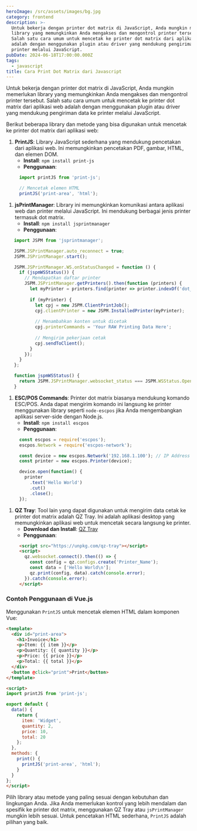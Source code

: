 ```yaml
---
heroImage: /src/assets/images/bg.jpg
category: frontend
description: >-
  Untuk bekerja dengan printer dot matrix di JavaScript, Anda mungkin memerlukan
  library yang memungkinkan Anda mengakses dan mengontrol printer tersebut.
  Salah satu cara umum untuk mencetak ke printer dot matrix dari aplikasi web
  adalah dengan menggunakan plugin atau driver yang mendukung pengiriman data ke
  printer melalui JavaScript.
pubDate: 2024-06-18T17:00:00.000Z
tags:
  - javascript
title: Cara Print Dot Matrix dari Javascript
---
```


Untuk bekerja dengan printer dot matrix di JavaScript, Anda mungkin memerlukan library yang memungkinkan Anda mengakses dan mengontrol printer tersebut. Salah satu cara umum untuk mencetak ke printer dot matrix dari aplikasi web adalah dengan menggunakan plugin atau driver yang mendukung pengiriman data ke printer melalui JavaScript.

Berikut beberapa library dan metode yang bisa digunakan untuk mencetak ke printer dot matrix dari aplikasi web:

1. **PrintJS**: Library JavaScript sederhana yang mendukung pencetakan dari aplikasi web. Ini memungkinkan pencetakan PDF, gambar, HTML, dan elemen DOM.
   * **Install**: `npm install print-js`
   * **Penggunaan**:

```javascript
     import printJS from 'print-js';

     // Mencetak elemen HTML
     printJS('print-area', 'html');
```

1. **jsPrintManager**: Library ini memungkinkan komunikasi antara aplikasi web dan printer melalui JavaScript. Ini mendukung berbagai jenis printer termasuk dot matrix.
   * **Install**: `npm install jsprintmanager`
   * **Penggunaan**:

```javascript
   import JSPM from 'jsprintmanager';

   JSPM.JSPrintManager.auto_reconnect = true;
   JSPM.JSPrintManager.start();

   JSPM.JSPrintManager.WS.onStatusChanged = function () {
     if (jspmWSStatus()) {
       // Mendapatkan daftar printer
       JSPM.JSPrintManager.getPrinters().then(function (printers) {
         let myPrinter = printers.find(printer => printer.indexOf('dot_matrix_printer_name') !== -1);
         
         if (myPrinter) {
           let cpj = new JSPM.ClientPrintJob();
           cpj.clientPrinter = new JSPM.InstalledPrinter(myPrinter);
           
           // Menambahkan konten untuk dicetak
           cpj.printerCommands = 'Your RAW Printing Data Here';
           
           // Mengirim pekerjaan cetak
           cpj.sendToClient();
         }
       });
     }
   };

   function jspmWSStatus() {
     return JSPM.JSPrintManager.websocket_status === JSPM.WSStatus.Open;
   }
```

1. **ESC/POS Commands**: Printer dot matrix biasanya mendukung komando ESC/POS. Anda dapat mengirim komando ini langsung ke printer menggunakan library seperti `node-escpos` jika Anda mengembangkan aplikasi server-side dengan Node.js.
   * **Install**: `npm install escpos`
   * **Penggunaan**:

```javascript
     const escpos = require('escpos');
     escpos.Network = require('escpos-network');

     const device = new escpos.Network('192.168.1.100'); // IP Address printer
     const printer = new escpos.Printer(device);

     device.open(function() {
       printer
         .text('Hello World')
         .cut()
         .close();
     });
```

1. **QZ Tray**: Tool lain yang dapat digunakan untuk mengirim data cetak ke printer dot matrix adalah QZ Tray. Ini adalah aplikasi desktop yang memungkinkan aplikasi web untuk mencetak secara langsung ke printer.
   * **Download dan Install**: [QZ Tray](https://qz.io/download/)
   * **Penggunaan**:

```html
     <script src="https://unpkg.com/qz-tray"></script>
     <script>
       qz.websocket.connect().then(() => {
         const config = qz.configs.create('Printer_Name');
         const data = ['Hello World\n'];
         qz.print(config, data).catch(console.error);
       }).catch(console.error);
     </script>
```

### Contoh Penggunaan di Vue.js

Menggunakan `PrintJS` untuk mencetak elemen HTML dalam komponen Vue:

```html
<template>
  <div id="print-area">
    <h1>Invoice</h1>
    <p>Item: {{ item }}</p>
    <p>Quantity: {{ quantity }}</p>
    <p>Price: {{ price }}</p>
    <p>Total: {{ total }}</p>
  </div>
  <button @click="print">Print</button>
</template>

<script>
import printJS from 'print-js';

export default {
  data() {
    return {
      item: 'Widget',
      quantity: 2,
      price: 10,
      total: 20
    };
  },
  methods: {
    print() {
      printJS('print-area', 'html');
    }
  }
};
</script>
```

Pilih library atau metode yang paling sesuai dengan kebutuhan dan lingkungan Anda. Jika Anda memerlukan kontrol yang lebih mendalam dan spesifik ke printer dot matrix, menggunakan QZ Tray atau `jsPrintManager` mungkin lebih sesuai. Untuk pencetakan HTML sederhana, `PrintJS` adalah pilihan yang baik.
